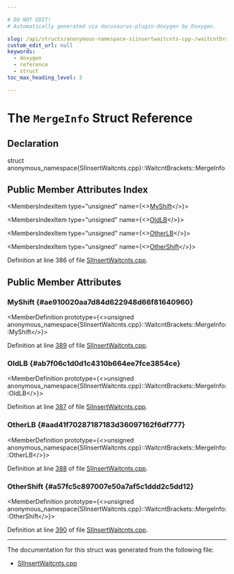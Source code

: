 ```yaml
---

# DO NOT EDIT!
# Automatically generated via docusaurus-plugin-doxygen by Doxygen.

slug: /api/structs/anonymous-namespace-siinsertwaitcnts-cpp-/waitcntbrackets/mergeinfo
custom_edit_url: null
keywords:
  - doxygen
  - reference
  - struct
toc_max_heading_level: 3

---
```





# The `MergeInfo` Struct Reference

<DoxygenPage pluginConfig={pluginConfig}>



## Declaration

<CodeBlock>struct anonymous_namespace{SIInsertWaitcnts.cpp}::WaitcntBrackets::MergeInfo</CodeBlock>

## Public Member Attributes Index

<MembersIndex>

<MembersIndexItem
  type="unsigned"
  name={<><a href="#ae910020aa7d84d622948d66f81640960">MyShift</a></>}>
</MembersIndexItem>

<MembersIndexItem
  type="unsigned"
  name={<><a href="#ab7f06c1d0d1c4310b664ee7fce3854ce">OldLB</a></>}>
</MembersIndexItem>

<MembersIndexItem
  type="unsigned"
  name={<><a href="#aad41f70287187183d36097162f6df777">OtherLB</a></>}>
</MembersIndexItem>

<MembersIndexItem
  type="unsigned"
  name={<><a href="#a57fc5c897007e50a7af5c1ddd2c5dd12">OtherShift</a></>}>
</MembersIndexItem>

</MembersIndex>


Definition at line 386 of file <a href="/docs/api/files/lib/lib/target/lib/target/amdgpu/siinsertwaitcnts-cpp">SIInsertWaitcnts.cpp</a>.

<SectionDefinition>

## Public Member Attributes

### MyShift {#ae910020aa7d84d622948d66f81640960}

<MemberDefinition
  prototype={<>unsigned anonymous&#95;namespace&#123;SIInsertWaitcnts.cpp&#125;::WaitcntBrackets::MergeInfo::MyShift</>}>

Definition at line <a href="/docs/api/files/lib/lib/target/lib/target/amdgpu/siinsertwaitcnts-cpp/#l00389">389</a> of file <a href="/docs/api/files/lib/lib/target/lib/target/amdgpu/siinsertwaitcnts-cpp">SIInsertWaitcnts.cpp</a>.
</MemberDefinition>

### OldLB {#ab7f06c1d0d1c4310b664ee7fce3854ce}

<MemberDefinition
  prototype={<>unsigned anonymous&#95;namespace&#123;SIInsertWaitcnts.cpp&#125;::WaitcntBrackets::MergeInfo::OldLB</>}>

Definition at line <a href="/docs/api/files/lib/lib/target/lib/target/amdgpu/siinsertwaitcnts-cpp/#l00387">387</a> of file <a href="/docs/api/files/lib/lib/target/lib/target/amdgpu/siinsertwaitcnts-cpp">SIInsertWaitcnts.cpp</a>.
</MemberDefinition>

### OtherLB {#aad41f70287187183d36097162f6df777}

<MemberDefinition
  prototype={<>unsigned anonymous&#95;namespace&#123;SIInsertWaitcnts.cpp&#125;::WaitcntBrackets::MergeInfo::OtherLB</>}>

Definition at line <a href="/docs/api/files/lib/lib/target/lib/target/amdgpu/siinsertwaitcnts-cpp/#l00388">388</a> of file <a href="/docs/api/files/lib/lib/target/lib/target/amdgpu/siinsertwaitcnts-cpp">SIInsertWaitcnts.cpp</a>.
</MemberDefinition>

### OtherShift {#a57fc5c897007e50a7af5c1ddd2c5dd12}

<MemberDefinition
  prototype={<>unsigned anonymous&#95;namespace&#123;SIInsertWaitcnts.cpp&#125;::WaitcntBrackets::MergeInfo::OtherShift</>}>

Definition at line <a href="/docs/api/files/lib/lib/target/lib/target/amdgpu/siinsertwaitcnts-cpp/#l00390">390</a> of file <a href="/docs/api/files/lib/lib/target/lib/target/amdgpu/siinsertwaitcnts-cpp">SIInsertWaitcnts.cpp</a>.
</MemberDefinition>

</SectionDefinition>

<hr/>

The documentation for this struct was generated from the following file:

<ul>
<li><a href="/docs/api/files/lib/lib/target/lib/target/amdgpu/siinsertwaitcnts-cpp">SIInsertWaitcnts.cpp</a></li>
</ul>

</DoxygenPage>
